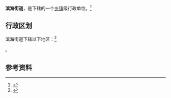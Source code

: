 {{中国乡级行政区|21/14/03/006/000}}

'''滨海街道'''，是{{PRC admin/fullname|21/14/03/006/000|3}}下辖的一个[[乡镇|乡镇]]级行政单位。<ref>{{PRC admin/ref sgc|{{PRC admin/parent|21/14/03/006/000}}}}</ref>

== 行政区划 ==

滨海街道下辖以下地区：<ref>{{PRC admin/ref sgc|21/14/03/006/000}}</ref>

{{PRC admin/children|21/14/03/006/000}}。

== 参考资料 ==

{{reflist}}

{{行政区划小作品}}
{{PRC admin/navcat|21/14/03/006/000}}